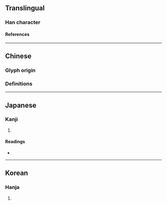 {{also|剏}}
{{character info}}
==Translingual==

===Han character===
{{Han char|rn=18|rad=刀|as=06|sn=8|four=87450|canj=TTSHI|ids=⿰井刅}}

====References====
{{Han ref|kx=0138.390|dkj=01953|dj=0315.030|hdz=10332.060|uh=5231}}

----

==Chinese==

===Glyph origin===
{{Han etym}}

===Definitions===
{{zh-see|創}}

----

==Japanese==

===Kanji===
{{ja-kanji|grade=|rs=刀06}}

# {{rfdef|ja|sort=刀06}}

====Readings====
* {{ja-readings|on=[[そう]] (sō), [[しょう]] (shō)|kun=[[はじめる]] (hajimeru), [[きずつく]] (kizutsuku)}}

----

==Korean==

===Hanja===
{{ko-hanja|hangeul=창|rv=chang|mr=ch'ang}}

# {{rfdef|ko|sort=刀06}}